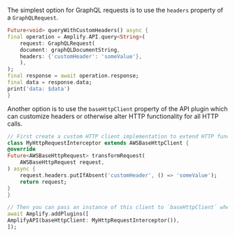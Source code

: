 The simplest option for GraphQL requests is to use the `headers` property of a `GraphQLRequest`.

```dart
Future<void> queryWithCustomHeaders() async {
final operation = Amplify.API.query<String>(
    request: GraphQLRequest(
    document: graphQLDocumentString,
    headers: {'customHeader': 'someValue'},
    ),
);
final response = await operation.response;
final data = response.data;
print('data: $data')
}
```

Another option is to use the `baseHttpClient` property of the API plugin which can customize headers or otherwise alter HTTP functionality for all HTTP calls.

```dart
// First create a custom HTTP client implementation to extend HTTP functionality.
class MyHttpRequestInterceptor extends AWSBaseHttpClient {
@override
Future<AWSBaseHttpRequest> transformRequest(
    AWSBaseHttpRequest request,
) async {
    request.headers.putIfAbsent('customHeader', () => 'someValue');
    return request;
}
}

// Then you can pass an instance of this client to `baseHttpClient` when you configure Amplify.
await Amplify.addPlugins([
AmplifyAPI(baseHttpClient: MyHttpRequestInterceptor()),
]);
```

